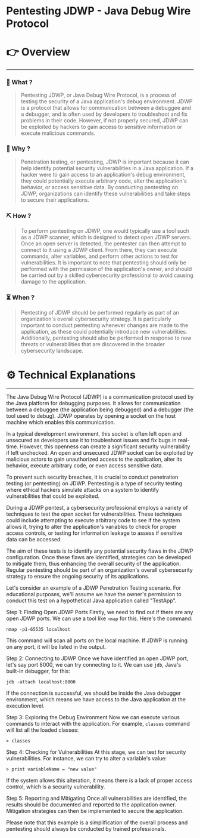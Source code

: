 # Pentesting JDWP - Java Debug Wire Protocol


# 👉 Overview

---

### 👀 What ?

> Pentesting JDWP, or Java Debug Wire Protocol, is a process of testing the security of a Java application's debug environment. JDWP is a protocol that allows for communication between a debuggee and a debugger, and is often used by developers to troubleshoot and fix problems in their code. However, if not properly secured, JDWP can be exploited by hackers to gain access to sensitive information or execute malicious commands.
> 

### 🧐 Why ?

> Penetration testing, or pentesting, JDWP is important because it can help identify potential security vulnerabilities in a Java application. If a hacker were to gain access to an application's debug environment, they could potentially execute arbitrary code, alter the application's behavior, or access sensitive data. By conducting pentesting on JDWP, organizations can identify these vulnerabilities and take steps to secure their applications.
> 

### ⛏️ How ?

> To perform pentesting on JDWP, one would typically use a tool such as a JDWP scanner, which is designed to detect open JDWP servers. Once an open server is detected, the pentester can then attempt to connect to it using a JDWP client. From there, they can execute commands, alter variables, and perform other actions to test for vulnerabilities. It is important to note that pentesting should only be performed with the permission of the application's owner, and should be carried out by a skilled cybersecurity professional to avoid causing damage to the application.
> 

### ⏳ When ?

> Pentesting of JDWP should be performed regularly as part of an organization's overall cybersecurity strategy. It is particularly important to conduct pentesting whenever changes are made to the application, as these could potentially introduce new vulnerabilities. Additionally, pentesting should also be performed in response to new threats or vulnerabilities that are discovered in the broader cybersecurity landscape.
> 

# ⚙️ Technical Explanations

---

The Java Debug Wire Protocol (JDWP) is a communication protocol used by the Java platform for debugging purposes. It allows for communication between a debuggee (the application being debugged) and a debugger (the tool used to debug). JDWP operates by opening a socket on the host machine which enables this communication.

In a typical development environment, this socket is often left open and unsecured as developers use it to troubleshoot issues and fix bugs in real-time. However, this openness can create a significant security vulnerability if left unchecked. An open and unsecured JDWP socket can be exploited by malicious actors to gain unauthorized access to the application, alter its behavior, execute arbitrary code, or even access sensitive data.

To prevent such security breaches, it is crucial to conduct penetration testing (or pentesting) on JDWP. Pentesting is a type of security testing where ethical hackers simulate attacks on a system to identify vulnerabilities that could be exploited.

During a JDWP pentest, a cybersecurity professional employs a variety of techniques to test the open socket for vulnerabilities. These techniques could include attempting to execute arbitrary code to see if the system allows it, trying to alter the application's variables to check for proper access controls, or testing for information leakage to assess if sensitive data can be accessed.

The aim of these tests is to identify any potential security flaws in the JDWP configuration. Once these flaws are identified, strategies can be developed to mitigate them, thus enhancing the overall security of the application. Regular pentesting should be part of an organization's overall cybersecurity strategy to ensure the ongoing security of its applications.

Let's consider an example of a JDWP Penetration Testing scenario. For educational purposes, we'll assume we have the owner's permission to conduct this test on a hypothetical Java application called "TestApp".

Step 1: Finding Open JDWP Ports
Firstly, we need to find out if there are any open JDWP ports. We can use a tool like `nmap` for this. Here's the command:

```
nmap -p1-65535 localhost

```

This command will scan all ports on the local machine. If JDWP is running on any port, it will be listed in the output.

Step 2: Connecting to JDWP
Once we have identified an open JDWP port, let's say port 8000, we can try connecting to it. We can use `jdb`, Java's built-in debugger, for this:

```
jdb -attach localhost:8000

```

If the connection is successful, we should be inside the Java debugger environment, which means we have access to the Java application at the execution level.

Step 3: Exploring the Debug Environment
Now we can execute various commands to interact with the application. For example, `classes` command will list all the loaded classes:

```
> classes

```

Step 4: Checking for Vulnerabilities
At this stage, we can test for security vulnerabilities. For instance, we can try to alter a variable's value:

```
> print variableName = "new value"

```

If the system allows this alteration, it means there is a lack of proper access control, which is a security vulnerability.

Step 5: Reporting and Mitigating
Once all vulnerabilities are identified, the results should be documented and reported to the application owner. Mitigation strategies can then be implemented to secure the application.

Please note that this example is a simplification of the overall process and pentesting should always be conducted by trained professionals.
